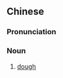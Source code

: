{{also|面团}}
==Chinese==
{{zh-forms|s=面团|t2=麵糰}}

===Pronunciation===
{{zh-pron
|m=miàntuán
|cat=n
}}

===Noun===
{{zh-noun}}

# [[dough]]